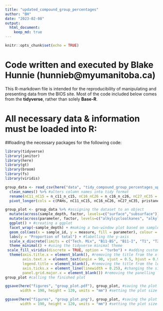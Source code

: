 ```yaml
---
title: "updated_compound_group_percentages"
author: "BH"
date: "2023-02-08"
output: 
  html_document:
    keep_md: true
---
```


```r
knitr::opts_chunk$set(echo = TRUE)
```

# Code written and executed by **Blake Hunnie** (hunnieb@myumanitoba.ca)
This R-markdown file is intended for the reproducibility of manipulating and presenting data from the BIOS site.
Most of the code included below comes from the **tidyverse**, rather than solely **Base-R**.

# All necessary data & information must be loaded into R:
##loading the necessary packages for the following code:

```r

library(tidyverse)
library(janitor)
library(here)
library(gt)
library(broom) 
library(fs)
library(viridis)

```


```r

group_data <- read_csv(here("data", "tidy_compound_group_percentages_updated.csv")) %>% #loads in csv file dataset
  clean_names() %>% #alters column names into tidy format
  rename(nC11_nC15 = n_c11_n_c15, nC16_nC26 = n_c16_n_c26, nC27_nC35 = n_c27_n_c35, PAHs = pahs, hopanes_steranes = biomarkers, alkylbenzenes = alkyl_benzenes, alkylcycloalkanes = alkyl_cyclo_alkanes) %>% #renaming column titles 
  pivot_longer(cols = c(PAHs, nC11_nC15, nC16_nC26, nC27_nC35, pristane_phytane, hopanes_steranes, alkylbenzenes, alkylcycloalkanes), names_to = "parameter", values_to = "measure") #compiling many columns into fewer ones

```


```r

group_plot <- group_data %>% #assigning the dataset to an object
  mutate(across(sample_depth, factor, levels=c("surface","subsurface"))) %>% #separating the data by sample depth
  mutate(across(parameter, factor, levels=c("alkylcycloalkanes", "alkylbenzenes", "hopanes_steranes", "pristane_phytane", "nC27_nC35", "nC16_nC26", "nC11_nC15", "PAHs"))) %>% #within each sample depth, separating by compound groups
  ggplot() + #creating a ggplot
  facet_wrap(~sample_depth) + #making a two-window plot based on sample depth
  geom_col(aes(x = sample_id, y = measure, fill = parameter), colour = "black", position = "fill") + #creating bar plots
  labs(y = "Proportion of total") + #labelling the y-axis
  scale_x_discrete(limits = c("Tech. Mix", "B11-BS", "B11-I", "T1", "T2", "IMC-c", "IMC-e", "IME-c", "IME-e")) + #ordering the samples along the x-axis 
  theme_minimal() + #using the tidyverse minimal theme
 scale_fill_viridis(discrete = TRUE, option = "turbo") + #adding custom colour palette 
  theme(axis.title.x = element_blank(), #removing the title from the x-axis
        axis.text.x = element_text(angle = 90, vjust = 0.5, hjust = 0.9), #changing the angle and position of x-axis text
        legend.title = element_blank(), #removing the title from the legend
        axis.ticks.x = element_line(linewidth = 0.25), #changing the size of the x-axis tick marks
        panel.grid.major.x = element_blank()) #removing the panelling
group_plot #calling the finished plot

```


```r

ggsave(here("figures", "group_plot.pdf"), group_plot, #saving the plot as a pdf. file
       width = 190, height = 120, units = "mm") #setting the plot size parameters

ggsave(here("figures", "group_plot.png"), group_plot, #saving the plot as a png. file
       width = 190, height = 120, units = "mm") #setting the plot size parameters

```






